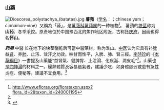 === 山藥 ===
[[File:Dioscorea_polystachya_(batatas).jpg|left]]
'''薯蓣'''（[[学名|学名]]：{{lang|la|''Dioscorea polystachya''}}；chinese yam；cinnamon-vine）又稱為「蒣」，是[[薯蓣科|薯蓣科]][[薯蓣属|薯蓣属]]的一种植物<ref name="florachina">http://www.efloras.org/florataxon.aspx?flora_id=2&taxon_id=240001195</ref>。 薯蕷的[[块莖|块莖]]称为'''山药'''，冬季采挖。原產地位於中国豫西北的焦作地区附近，古称[[怀庆府|怀庆府]]，因而也得名'''怀山'''。

'''''药用'''''
{{medical}}
中醫 
长在地下的块茎曬乾后可當中醫藥材，称为淮山。[[中医|中医]]认为它具有补[[脾_(臟腑)|脾]]益[[腎_(臟腑)|肾]]、养[[肺_(臟腑)|肺]]、止泻、敛汗之功效。味甘而性平，入脾、肺、腎三經。[[李時珍|李時珍]]的《[[本草綱目|本草綱目]]》一書提及山藥能“益腎氣、健脾胃、止泄瀉、化痰涎、潤皮毛”<ref name="reading491"/>。山藥也是[[四神湯|四神湯]]的材料之一。燥熱體質及容易脹氣者，建議少吃，如身體虛弱或患有急性炎症、便秘等，建議不宜食用。<ref name="reading491">{{cite web|url=http://reading.gov.taipei/ct.asp?xItem=49157&CtNode=5265&mp=100021|title=冬令養生聖品─山藥|author1=馮霽嵐|author2=楊志雄（攝影）|work=《閱讀臺北》491期|publisher=臺北市政府觀光傳播局|date=2009-04-26|accessdate=2016-07-04|archive-url=https://web.archive.org/web/20160816105554/http://reading.gov.taipei/ct.asp?xItem=49157&CtNode=5265&mp=100021|archive-date=2016-08-16|dead-url=yes}}</ref>